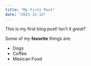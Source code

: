 ```yaml
---
title: "My First Post"
date: "2021-11-13"
---
```


This is my first blog post! Isn't it *great*?

Some of my **favorite** things are:

 * Dogs
 * Coffee
 * Mexican Food